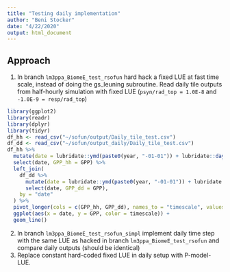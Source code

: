 ```yaml
---
title: "Testing daily implementation"
author: "Beni Stocker"
date: "4/22/2020"
output: html_document
---
```


## Approach

1. In branch `lm3ppa_BiomeE_test_rsofun`  hard hack a fixed LUE at fast time scale, instead of doing the gs_leuning subroutine. Read daily tile outputs from half-hourly simulation with fixed LUE (`psyn/rad_top = 1.0E-8` and `-1.0E-9 = resp/rad_top`)
```r
library(ggplot2)
library(readr)
library(dplyr)
library(tidyr)
df_hh <- read_csv("~/sofun/output/Daily_tile_test.csv")
df_dd <- read_csv("~/sofun/output_daily/Daily_tile_test.csv")
df_hh %>% 
  mutate(date = lubridate::ymd(paste0(year, "-01-01")) + lubridate::days(doy-1)) %>% 
  select(date, GPP_hh = GPP) %>% 
  left_join(
    df_dd %>% 
      mutate(date = lubridate::ymd(paste0(year, "-01-01")) + lubridate::days(doy-1)) %>% 
      select(date, GPP_dd = GPP),
    by = "date"
  ) %>% 
  pivot_longer(cols = c(GPP_hh, GPP_dd), names_to = "timescale", values_to = "GPP") %>% 
  ggplot(aes(x = date, y = GPP, color = timescale)) +
  geom_line()
```

2. In branch `lm3ppa_BiomeE_test_rsofun_simpl` implement daily time step with the same LUE as hacked in branch `lm3ppa_BiomeE_test_rsofun` and compare daily outputs (should be identical)
3. Replace constant hard-coded fixed LUE in daily setup with P-model-LUE.
